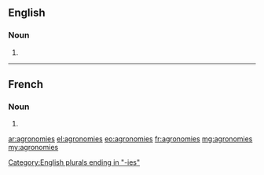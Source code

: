 ==English==

===Noun===
{{head|en|plural}}

# {{plural of|agronomy|lang=en}}

[[Category:English plurals ending in "-ies"]]

----

==French==

===Noun===
{{head|fr|plural|g=?}}

# {{plural of|agronomie|lang=fr}}

[[ar:agronomies]]
[[el:agronomies]]
[[eo:agronomies]]
[[fr:agronomies]]
[[mg:agronomies]]
[[my:agronomies]]